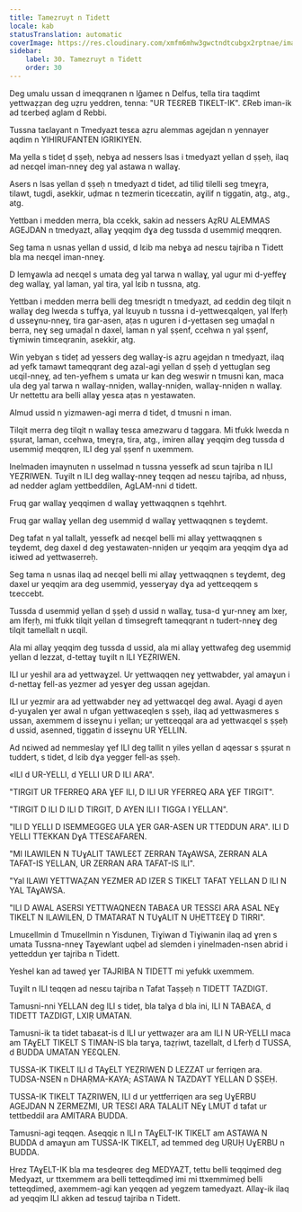 ```yaml
---
title: Tamezruyt n Tidett
locale: kab
statusTranslation: automatic
coverImage: https://res.cloudinary.com/xmfm6mhw3gwctndtcubgx2rptnae/image/upload/v1740337243/small_cover_educacion_fundamental_a051170f1c.webp
sidebar:
    label: 30. Tamezruyt n Tidett
    order: 30
---
```

Deg umalu ussan d imeqqranen n lǧameɛ n Delfus, tella tira taqdimt yettwaẓẓan deg uẓru yeddren, tenna: "UR TEƐREB TIKELT-IK". ƐReb iman-ik ad tɛerbeḍ aglam d Rebbi.

Tussna taɛlayant n Tmedyazt tesɛa aẓru alemmas agejdan n yennayer aqdim n YIHIRUFANTEN IGRIKIYEN.

Ma yella s tideț d ṣṣeḥ, nebɣa ad nessers lsas i tmedyazt yellan d ṣṣeḥ, ilaq ad neɛqel iman-nneɣ deg yal astawa n wallaɣ.

Asers n lsas yellan d ṣṣeḥ n tmedyazt d tidet, ad tiliḍ tilelli seg tmeɣṛa, tilawt, tugdi, asekkir, uḍmaɛ n tezmerin ticeɛɛatin, aɣilif n tiggatin, atg., atg., atg.

Yettban i medden merra, bla ccekk, sakin ad nessers AẓRU ALEMMAS AGEJDAN n tmedyazt, allaɣ yeqqim dɣa deg tussda d usemmiḍ meqqren.

Seg tama n usnas yellan d ussid, d lɛib ma nebɣa ad nesɛu tajriba n Tidett bla ma neɛqel iman-nneɣ.

D lemɣawla ad neɛqel s umata deg yal tarwa n wallaɣ, yal ugur mi d-yeffeɣ deg wallaɣ, yal laman, yal tira, yal lɛib n tussna, atg.

Yettban i medden merra belli deg tmesriḍt n tmedyazt, ad ɛeddin deg tilqit n wallaɣ deg lweɛda s tuffɣa, yal lɛuyub n tussna i d-yettweɛqalqen, yal lfeṛḥ d usseɣnu-nneɣ, tira gar-asen, aṭas n uguren i d-yettasen seg umaḍal n berra, neɣ seg umaḍal n daxel, laman n yal ṣṣenf, ccehwa n yal ṣṣenf, tiɣmiwin timɛeqranin, asekkir, atg.

Win yebɣan s tideț ad yessers deg wallaɣ-is aẓru agejdan n tmedyazt, ilaq ad yefk tamawt tameqqrant deg azal-agi yellan d ṣṣeḥ d yettuglan seg uɛqil-nneɣ, ad ten-yefhem s umata ur kan deg weswir n tmusni kan, maca ula deg yal tarwa n wallaɣ-nniḍen, wallaɣ-nniḍen, wallaɣ-nniḍen n wallaɣ. Ur nettettu ara belli allaɣ yesɛa aṭas n yestawaten.

Almud ussid n yizmawen-agi merra d tidet, d tmusni n iman.

Tilqit merra deg tilqit n wallaɣ tesɛa amezwaru d taggara. Mi tfukk lweɛda n ṣṣurat, laman, ccehwa, tmeɣṛa, tira, atg., imiren allaɣ yeqqim deg tussda d usemmiḍ meqqren, ILI deg yal ṣṣenf n uxemmem.

Inelmaden imaynuten n usselmad n tussna yessefk ad sɛun tajriba n ILI YEẒRIWEN. Tuɣilt n ILI deg wallaɣ-nneɣ teqqen ad nesɛu tajriba, ad nḥuss, ad nedder aglam yettbeddilen, AgLAM-nni d tidett.

Fruq gar wallaɣ yeqqimen d wallaɣ yettwaqqnen s tqehhrt.

Fruq gar wallaɣ yellan deg usemmiḍ d wallaɣ yettwaqqnen s teɣdemt.

Deg tafat n yal tallalt, yessefk ad neɛqel belli mi allaɣ yettwaqqnen s teɣdemt, deg daxel d deg yestawaten-nniḍen ur yeqqim ara yeqqim dɣa ad iɛiwed ad yettwaserreḥ.

Seg tama n usnas ilaq ad neɛqel belli mi allaɣ yettwaqqnen s teɣdemt, deg daxel ur yeqqim ara deg usemmiḍ, yesserɣay dɣa ad yettɛeqqem s tɛeccebt.

Tussda d usemmiḍ yellan d ṣṣeḥ d ussid n wallaɣ, tusa-d ɣur-nneɣ am lxeṛ, am lfeṛḥ, mi tfukk tilqit yellan d timsegreft tameqqrant n tudert-nneɣ deg tilqit tamellalt n uɛqil.

Ala mi allaɣ yeqqim deg tussda d ussid, ala mi allaɣ yettwafeg deg usemmiḍ yellan d lezzat, d-tettaɣ tuɣilt n ILI YEẒRIWEN.

ILI ur yeshil ara ad yettwaɣzel. Ur yettwaqqen neɣ yettwabder, yal amaɣun i d-nettaɣ fell-as yezmer ad yesɣer deg ussan agejdan.

ILI ur yezmir ara ad yettwabder neɣ ad yettwaɛqel deg awal. Ayagi d ayen d-yuɣalen ɣer awal n ufgan yettwaɛeqlen s ṣṣeḥ, ilaq ad yettwasmeres s ussan, axemmem d isseɣnu i yellan; ur yettɛeqqal ara ad yettwaɛqel s ṣṣeḥ d ussid, asenned, tiggatin d isseɣnu UR YELLIN.

Ad nɛiwed ad nemmeslay ɣef ILI deg tallit n yiles yellan d aqessar s ṣṣurat n tuddert, s tidet, d lɛib dɣa yegger fell-as ṣṣeḥ.

«ILI d UR-YELLI, d YELLI UR D ILI ARA".

"TIRGIT UR TFERREQ ARA ƔEF ILI, D ILI UR YFERREQ ARA ƔEF TIRGIT".

"TIRGIT D ILI D ILI D TIRGIT, D AYEN ILI I TIGGA I YELLAN".

"ILI D YELLI D ISEMMEGGEG ULA ƔER GAR-ASEN UR TTEDDUN ARA". ILI D YELLI TTEKKAN DɣA TTESƐAFAREN.

"MI ILAWILEN N TUɣALIT TAWLEƐT ZERRAN TAɣAWSA, ZERRAN ALA TAFAT-IS YELLAN, UR ZERRAN ARA TAFAT-IS ILI".

"Yal ILAWI YETTWAẒAN YEZMER AD IZER S TIKELT TAFAT YELLAN D ILI N YAL TAɣAWSA.

"ILI D AWAL ASERSI YETTWAQNEƐN TABAƐA UR TESSƐI ARA ASAL NEɣ TIKELT N ILAWILEN, D TMATARAT N TUɣALIT N UḤETTƐEƔ D TIRRI".

Lmuɛellmin d Tmuɛellmin n Yisdunen, Tiɣiwan d Tiɣiwanin ilaq ad ɣren s umata Tussna-nneɣ Taɣewlant uqbel ad slemden i yinelmaden-nsen abrid i yetteddun ɣer tajriba n Tidett.

Yeshel kan ad taweḍ ɣer TAJRIBA N TIDETT mi yefukk uxemmem.

Tuɣilt n ILI teqqen ad nesɛu tajriba n Tafat Taṣṣeḥ n TIDETT TAZDIGT.

Tamusni-nni YELLAN deg ILI s tideț, bla talɣa d bla ini, ILI N TABAƐA, d TIDETT TAZDIGT, LXIṚ UMATAN.

Tamusni-ik ta tidet tabaɛat-is d ILI ur yettwaẓer ara am ILI N UR-YELLI maca am TAɣELT TIKELT S TIMAN-IS bla tarɣa, taẓṛiwt, tazellalt, d Lferḥ d TUSSA, d BUDDA UMATAN YEƐQLEN.

TUSSA-IK TIKELT ILI d TAɣELT YEẒRIWEN D LEZZAT ur ferriqen ara. TUDSA-NSEN n DHAṚMA-KAYA; ASTAWA N TAZDAYT YELLAN D ṢṢEḤ.

TUSSA-IK TIKELT TAẒRIWEN, ILI d ur yettferriqen ara seg UɣERBU AGEJDAN N ZERMEZMI, UR TESƐI ARA TALALIT NEɣ LMUT d tafat ur tettbeddil ara AMITARA BUDDA.

Tamusni-agi teqqen. Aseqqiɛ n ILI n TAɣELT-IK TIKELT am ASTAWA N BUDDA d amaɣun am TUSSA-IK TIKELT, ad temmed deg UṚUḤ UɣERBU n BUDDA.

Ḥrez TAɣELT-IK bla ma tesḍeqṛeɛ deg MEDYAZT, tettu belli teqqimed deg Medyazt, ur ttxemmem ara belli tetteqdimeḍ imi mi ttxemmimeḍ belli tetteqdimeḍ, axemmem-agi kan yeqqen ad yegzem tamedyazt. Allaɣ-ik ilaq ad yeqqim ILI akken ad tesɛuḍ tajriba n Tidett.

